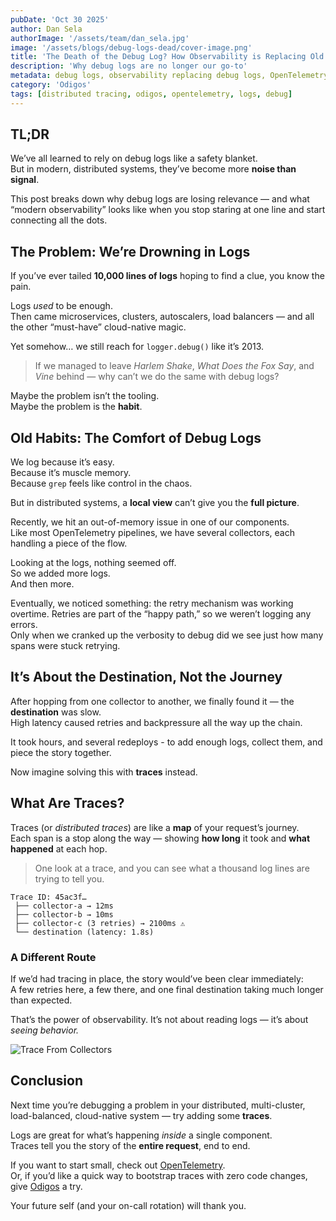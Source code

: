```yaml
---
pubDate: 'Oct 30 2025'
author: Dan Sela
authorImage: '/assets/team/dan_sela.jpg'
image: '/assets/blogs/debug-logs-dead/cover-image.png'
title: 'The Death of the Debug Log? How Observability is Replacing Old Habits'
description: 'Why debug logs are no longer our go-to'
metadata: debug logs, observability replacing debug logs, OpenTelemetry
category: 'Odigos'
tags: [distributed tracing, odigos, opentelemetry, logs, debug]
---
```


## TL;DR

We’ve all learned to rely on debug logs like a safety blanket.  
But in modern, distributed systems, they’ve become more **noise than signal**.  

This post breaks down why debug logs are losing relevance — and what “modern observability” looks like when you stop staring at one line and start connecting all the dots.

## The Problem: We’re Drowning in Logs

If you’ve ever tailed **10,000 lines of logs** hoping to find a clue, you know the pain.

Logs *used* to be enough.  
Then came microservices, clusters, autoscalers, load balancers — and all the other “must-have” cloud-native magic.

Yet somehow… we still reach for `logger.debug()` like it’s 2013.

> If we managed to leave *Harlem Shake*, *What Does the Fox Say*, and *Vine* behind — why can’t we do the same with debug logs?

Maybe the problem isn’t the tooling.  
Maybe the problem is the **habit**.

## Old Habits: The Comfort of Debug Logs

We log because it’s easy.  
Because it’s muscle memory.  
Because `grep` feels like control in the chaos.

But in distributed systems, a **local view** can’t give you the **full picture**.

Recently, we hit an out-of-memory issue in one of our components.  
Like most OpenTelemetry pipelines, we have several collectors, each handling a piece of the flow.

Looking at the logs, nothing seemed off.  
So we added more logs.  
And then more.

Eventually, we noticed something: the retry mechanism was working overtime. Retries are part of the “happy path,” so we weren’t logging any errors.  
Only when we cranked up the verbosity to debug did we see just how many spans were stuck retrying.

## It’s About the Destination, Not the Journey

After hopping from one collector to another, we finally found it — the **destination** was slow.  
High latency caused retries and backpressure all the way up the chain.

It took hours, and several redeploys - to add enough logs, collect them, and piece the story together.

Now imagine solving this with **traces** instead.

## What Are Traces?

Traces (or *distributed traces*) are like a **map** of your request’s journey.  
Each span is a stop along the way — showing **how long** it took and **what happened** at each hop.

> One look at a trace, and you can see what a thousand log lines are trying to tell you.

```text
Trace ID: 45ac3f…
 ├── collector-a → 12ms
 ├── collector-b → 10ms
 ├── collector-c (3 retries) → 2100ms ⚠️
 └── destination (latency: 1.8s)
```

### A Different Route
If we’d had tracing in place, the story would’ve been clear immediately:  
A few retries here, a few there, and one final destination taking much longer than expected.

That’s the power of observability. It’s not about reading logs — it’s about *seeing behavior.*

![Trace From Collectors](/assets/blogs/debug-logs-dead/trace-from-collectors.png "The trace from the collectors")


## Conclusion
Next time you’re debugging a problem in your distributed, multi-cluster, load-balanced, cloud-native system — try adding some **traces**.

Logs are great for what’s happening *inside* a single component.  
Traces tell you the story of the **entire request**, end to end.

If you want to start small, check out [OpenTelemetry](https://opentelemetry.io/).  
Or, if you’d like a quick way to bootstrap traces with zero code changes, give [Odigos](https://github.com/odigos-io/odigos) a try.

Your future self (and your on-call rotation) will thank you.
